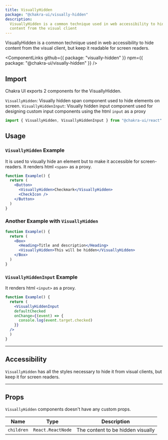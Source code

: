 ```yaml
---
title: VisuallyHidden
package: "@chakra-ui/visually-hidden"
description:
  VisuallyHidden is a common technique used in web accessibility to hide
  content from the visual client
---
```


VisuallyHidden is a common technique used in web accessibility to hide content
from the visual client, but keep it readable for screen readers.

<ComponentLinks
  github={{ package: "visually-hidden" }}
  npm={{ package: "@chakra-ui/visually-hidden" }}
/>

<carbon-ad></carbon-ad>

## Import

Chakra UI exports 2 components for the VisuallyHidden.

`VisuallyHidden`: Visually hidden span component used to hide elements on screen.
`VisuallyHiddenInput`: Visually hidden input component used for designing custom input components using the html `input` as a proxy

```js
import { VisuallyHidden, VisuallyHiddenInput } from "@chakra-ui/react"
```

## Usage

### `VisuallyHidden` Example  
It is used to visually hide an element but to make it accessible for screen-readers. It renders html `<span>` as a proxy.
```jsx
function Example() {
  return (
    <Button>
      <VisuallyHidden>Checkmark</VisuallyHidden>
      <CheckIcon />
    </Button>
  )
}
```

### Another Example with `VisuallyHidden`

```jsx
function Example() {
  return (
    <Box>
      <Heading>Title and description</Heading>
      <VisuallyHidden>This will be hidden</VisuallyHidden>
    </Box>
  )
}
```

### `VisuallyHiddenInput` Example
It renders html `<input>` as a proxy. 

```jsx
function Example() {
  return (
    <VisuallyHiddenInput
    defaultChecked
    onChange={(event) => {
      console.log(event.target.checked)
    }}
  />
  )
}
```

---

## Accessibility

`VisuallyHidden` has all the styles necessary to hide it from visual clients, but
keep it for screen readers.

---

## Props

`VisuallyHidden` components doesn't have any custom props.

| Name       | Type              | Description                       |
| ---------- | ----------------- | --------------------------------- |
| `children` | `React.ReactNode` | The content to be hidden visually |
